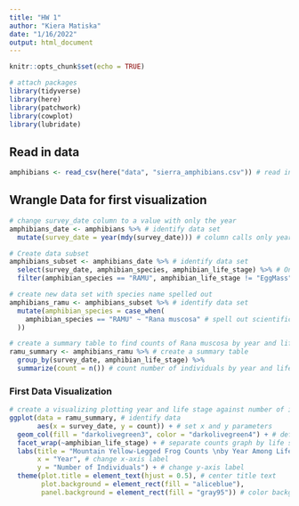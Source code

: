 ```yaml
---
title: "HW 1"
author: "Kiera Matiska"
date: "1/16/2022"
output: html_document
---
```


```r
knitr::opts_chunk$set(echo = TRUE)

# attach packages
library(tidyverse)
library(here)
library(patchwork)
library(cowplot)
library(lubridate)
```

## Read in data

```r
amphibians <- read_csv(here("data", "sierra_amphibians.csv")) # read in the csv file
```

## Wrangle Data for first visualization

```r
# change survey_date column to a value with only the year
amphibians_date <- amphibians %>% # identify data set
  mutate(survey_date = year(mdy(survey_date))) # column calls only year

# Create data subset
amphibians_subset <- amphibians_date %>% # identify data set
  select(survey_date, amphibian_species, amphibian_life_stage) %>% # Only select certain columns
  filter(amphibian_species == "RAMU", amphibian_life_stage != "EggMass") # filter for species "RAMU" and remove "EggMass" life stage

# create new data set with species name spelled out
amphibians_ramu <- amphibians_subset %>% # identify data set
  mutate(amphibian_species = case_when(
    amphibian_species == "RAMU" ~ "Rana muscosa" # spell out scientific name of species
  ))

# create a summary table to find counts of Rana muscosa by year and life stage
ramu_summary <- amphibians_ramu %>% # create a summary table
  group_by(survey_date, amphibian_life_stage) %>% 
  summarize(count = n()) # count number of individuals by year and life stage
```

### First Data Visualization

```r
# create a visualizing plotting year and life stage against number of individuals
ggplot(data = ramu_summary, # identify data
       aes(x = survey_date, y = count)) + # set x and y parameters
  geom_col(fill = "darkolivegreen3", color = "darkolivegreen4") + # define a column graph and change plot colors
  facet_wrap(~amphibian_life_stage) + # separate counts graph by life stage
  labs(title = "Mountain Yellow-Legged Frog Counts \nby Year Among Life Stages", # add a title
       x = "Year", # change x-axis label
       y = "Number of Individuals") + # change y-axis label
  theme(plot.title = element_text(hjust = 0.5), # center title text
        plot.background = element_rect(fill = "aliceblue"),
        panel.background = element_rect(fill = "gray95")) # color background of plot
```


